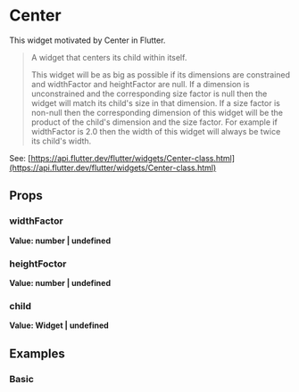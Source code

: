
<Meta of={Stories} />

# Center

This widget motivated by Center in Flutter.

>A widget that centers its child within itself.
>
>This widget will be as big as possible if its dimensions are constrained and widthFactor and heightFactor are null. If a dimension is unconstrained and the corresponding size factor is null then the widget will match its child's size in that dimension. If a size factor is non-null then the corresponding dimension of this widget will be the product of the child's dimension and the size factor. For example if widthFactor is 2.0 then the width of this widget will always be twice its child's width.

See: [https://api.flutter.dev/flutter/widgets/Center-class.html](https://api.flutter.dev/flutter/widgets/Center-class.html)

## Props

### widthFactor

**Value: number | undefined**

### heightFoctor

**Value: number | undefined**

### child

**Value: Widget | undefined**

## Examples

### Basic

<Story of={Stories.Basic} />
